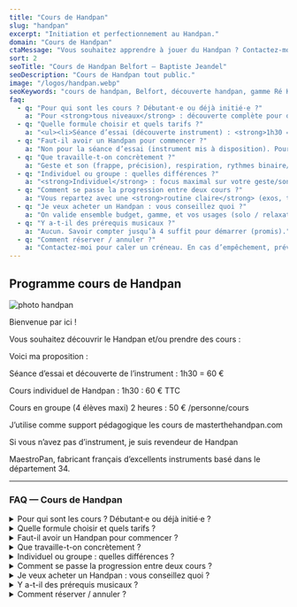 ```yaml
---
title: "Cours de Handpan"
slug: "handpan"
excerpt: "Initiation et perfectionnement au Handpan."
domain: "Cours de Handpan"
ctaMessage: "Vous souhaitez apprendre à jouer du Handpan ? Contactez-moi"
sort: 2
seoTitle: "Cours de Handpan Belfort — Baptiste Jeandel"
seoDescription: "Cours de Handpan tout public."
image: "/logos/handpan.webp"
seoKeywords: "cours de handpan, Belfort, découverte handpan, gamme Ré Kurd, improvisation, relaxation musicale, MaestroPan, cours individuel, cours en groupe, instrument handpan"
faq:
  - q: "Pour qui sont les cours ? Débutant·e ou déjà initié·e ?"
    a: "Pour <strong>tous niveaux</strong> : découverte complète pour débuter sereinement, consolidation du geste/rythme/impro pour progresser quand on a déjà les bases."
  - q: "Quelle formule choisir et quels tarifs ?"
    a: "<ul><li>Séance d’essai (découverte instrument) : <strong>1h30 = 60&nbsp;€</strong></li><li>Cours individuel : <strong>1h30 = 60&nbsp;€ TTC</strong></li><li>Cours en groupe (≤&nbsp;4 pers) : <strong>2h = 50&nbsp;€ / personne</strong></li></ul>"
  - q: "Faut-il avoir un Handpan pour commencer ?"
    a: "Non pour la séance d’essai (instrument mis à disposition). Pour la suite, c’est mieux d’avoir le vôtre. Je suis revendeur <strong>MaestroPan</strong> et je peux vous conseiller/équiper."
  - q: "Que travaille-t-on concrètement ?"
    a: "Geste et son (frappe, précision), respiration, rythmes binaire/ternaire, gammes (ex.&nbsp;Ré Kurd), improvisation, petits morceaux, et bases pour relaxation musicale. Support&nbsp;: <em>Vidéos MasterTheHandpan</em>."
  - q: "Individuel ou groupe : quelles différences ?"
    a: "<strong>Individuel</strong> : focus maximal sur votre geste/son et votre style. <br/><strong>Groupe (≤&nbsp;4)</strong> : jeu collectif, écoute, groove partagé — très motivant."
  - q: "Comment se passe la progression entre deux cours ?"
    a: "Vous repartez avec une <strong>routine claire</strong> (exos, tempos, minutes/jour) et des vidéos pour jouer chez vous. Objectif&nbsp;: progrès visibles, sans se perdre."
  - q: "Je veux acheter un Handpan : vous conseillez quoi ?"
    a: "On valide ensemble budget, gamme, et vos usages (solo / relaxation / jeu en groupe). Possibilité d’acheter un <strong>MaestroPan</strong> (fabrication française) grâce au partenariat en cours. <strong>−10&nbsp;% de remise immédiate</strong>."
  - q: "Y a-t-il des prérequis musicaux ?"
    a: "Aucun. Savoir compter jusqu’à 4 suffit pour démarrer (promis)."
  - q: "Comment réserver / annuler ?"
    a: "Contactez-moi pour caler un créneau. En cas d’empêchement, prévenez au plus tôt pour reprogrammer — easy."
---
```


## Programme cours de Handpan

![photo handpan](/images/cours-de-handpan/cours-de-handpan.webp)

Bienvenue par ici !

Vous souhaitez découvrir le Handpan et/ou prendre des cours :

Voici ma proposition :

Séance d’essai et découverte de l’instrument : 1h30 = 60 €

Cours individuel de Handpan : 1h30 : 60 € TTC

Cours en groupe (4 élèves maxi) 2 heures : 50 € /personne/cours

J’utilise comme support pédagogique les cours de masterthehandpan.com

Si vous n’avez pas d’instrument, je suis revendeur de Handpan

MaestroPan, fabricant français d’excellents instruments basé dans le département 34.

---
### FAQ — Cours de Handpan

<details>
  <summary>Pour qui sont les cours ? Débutant·e ou déjà initié·e ?</summary>
  Pour <strong>tous niveaux</strong> : découverte complète pour débuter sereinement, consolidation du geste/rythme/impro pour progresser quand on a déjà les bases.
</details>

<details>
  <summary>Quelle formule choisir et quels tarifs ?</summary>
  - Séance d’essai (découverte instrument) : <strong>1h30 = 60 €</strong>  
  - Cours individuel : <strong>1h30 = 60 € TTC</strong>  
  - Cours en groupe (≤ 4 pers) : <strong>2h = 50 € / personne</strong>
</details>

<details>
  <summary>Faut-il avoir un Handpan pour commencer ?</summary>
  Non pour la séance d’essai (instrument mis à disposition).  
  Pour la suite, c’est mieux d’avoir le vôtre.  
  Je suis revendeur <strong>MaestroPan</strong> et je peux vous conseiller/équiper.
</details>

<details>
  <summary>Que travaille-t-on concrètement ?</summary>
  Geste et son (frappe, précision), respiration, rythmes binaire/ternaire, gammes (ex. Ré Kurd), impro, petits morceaux, et bases pour relaxation musicale.  
  Support : <em>Vidéos MasterTheHandpan</em>.
</details>

<details>
  <summary>Individuel ou groupe : quelles différences ?</summary>
  - En <strong>individuel</strong> : focus maximal sur votre geste/son et votre style.  
  - En <strong>groupe (≤ 4)</strong> : jeu collectif, écoute, groove partagé — très motivant.
</details>

<details>
  <summary>Comment se passe la progression entre deux cours ?</summary>
  Vous repartez avec une <strong>routine claire</strong> (exos, tempos, minutes/jour) et des vidéos pour jouer chez vous.  
  Objectif : progrès visibles, sans se perdre.
</details>

<details>
  <summary>Je veux acheter un Handpan : vous conseillez quoi ?</summary>
  On valide ensemble budget, gamme, et vos usages (solo / relaxation / jeu en groupe).  
  Possibilité d’acheter un <strong>MaestroPan</strong> (fabrication française) grâce au partenariat en cours.  
  <strong>-10 % de remise immédiate</strong>.
</details>

<details>
  <summary>Y a-t-il des prérequis musicaux ?</summary>
  Aucun.  
  Savoir compter jusqu’à 4 suffit pour démarrer (promis).
</details>

<details>
  <summary>Comment réserver / annuler ?</summary>
  Contactez-moi pour caler un créneau.  
  En cas d’empêchement, prévenez au plus tôt pour reprogrammer — easy.
</details>
